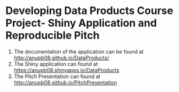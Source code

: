 # Developing Data Products Course Project-  Shiny Application and Reproducible Pitch

1. The documentation of the application can be found at [http://anupb08.github.io/DataProducts/](http://anupb08.github.io/DataProducts/)
2. The  Shiny application can found at [https://anupb08.shinyapps.io/DataProducts](https://anupb08.shinyapps.io/DataProducts)
3. The Pitch Presentation can found at [http://anupb08.github.io/PitchPresentation](http://anupb08.github.io/PitchPresentation) 

